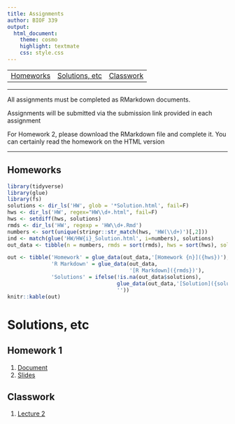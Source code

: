 ```yaml
---
title: Assignments
author: BIOF 339
output:
  html_document:
    theme: cosmo
    highlight: textmate
    css: style.css
---
```


<table>
<tr>
<td> [Homeworks]</td>
<td> [Solutions, etc] </td>
<td> [Classwork] </td>
</tr>
</table>

----


All assignments must be completed as RMarkdown documents.

Assignments will be submitted via the submission link provided in each assignment

For Homework 2, please download the RMarkdown file and complete it. You can certainly read the homework on the HTML version

----

## Homeworks

```r
library(tidyverse)
library(glue)
library(fs)
solutions <- dir_ls('HW', glob = '*Solution.html', fail=F)
hws <- dir_ls('HW', regex="HW\\d+.html", fail=F)
hws <- setdiff(hws, solutions)
rmds <- dir_ls('HW', regexp = 'HW\\d+.Rmd')
numbers <- sort(unique(stringr::str_match(hws, 'HW(\\d+)')[,2]))
ind <- match(glue('HW/HW{i}_Solution.html', i=numbers), solutions)
out_data <- tibble(n = numbers, rmds = sort(rmds), hws = sort(hws), solutions = solutions[ind])

out <- tibble('Homework' = glue_data(out_data,'[Homework {n}]({hws})'),
              'R Markdown' = glue_data(out_data,
                                       '[R Markdown]({rmds})'),
              'Solutions' = ifelse(!is.na(out_data$solutions),
                                   glue_data(out_data,'[Solution]({solutions})'),
                                   ''))
knitr::kable(out)
```

# Solutions, etc

## Homework 1

1. [Document](HW/HW1_document.Rmd)
1. [Slides](HW/HW1_slides.Rmd)

## Classwork

1. [Lecture 2](CW/CW1.Rmd)

